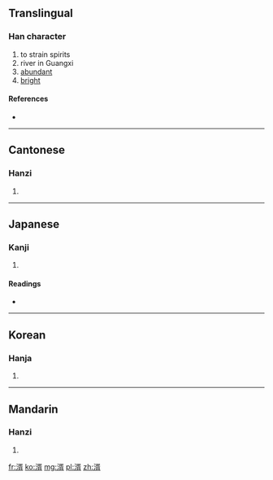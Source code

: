 ==Translingual==

===Han character===
{{Han char|rn=85|rad=水|as=09|sn=12|four=3712<sub>7</sub>|canj=水弓人月 (ENOB)}}

# to strain spirits
# river in Guangxi
# [[abundant]]
# [[bright]]

====References====
* {{Han ref|kx=0636.290|dkj=17829|dj=1043.260|hdz=31690.060|uh=6E51|ud=28241|bh=D9FA|bd=55802}}

----

==Cantonese==

===Hanzi===
{{yue-hanzi|jyut=|y=seui1, seui2}}

# {{defn|Cantonese|sort=水09}}

----

==Japanese==

===Kanji===
{{ja-kanji|grade=|rs=水09}}

# {{defn|Japanese|sort=水09}}

====Readings====
* {{ja-readings|on=[[しょ]] (sho)|kun=[[こす]] (kosu), [[きよい]] (kiyoi)}}

----

==Korean==

===Hanja===
{{ko-hanja|hangeul=서|eumhun=|rv=seo|mr=sŏ|y=se}}

# {{defn|Korean|sort=水09}}

----

==Mandarin==

===Hanzi===
{{cmn-hanzi|pin=[[xǔ]] ([[xu3]])|wg=hsü<sup>3</sup>}}

# {{defn|Mandarin|sort=水09}}

[[fr:湑]]
[[ko:湑]]
[[mg:湑]]
[[pl:湑]]
[[zh:湑]]